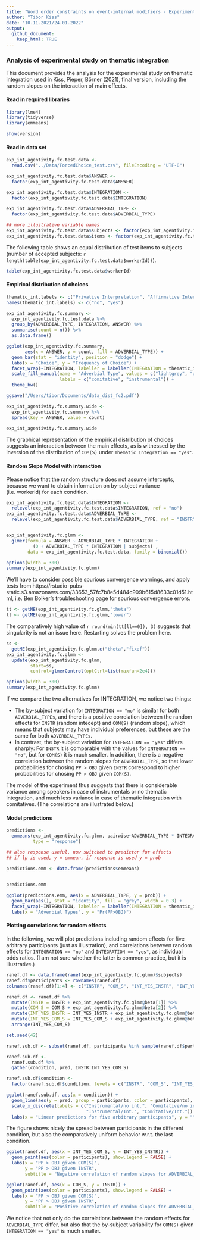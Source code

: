 ```yaml
---
title: "Word order constraints on event-internal modifiers - Experiment 2: Forced Choice study on Thematic Integration"
author: "Tibor Kiss"
date: "10.11.2021/24.01.2022"
output:
  github_document:
    keep_html: TRUE
---
```


### Analysis of experimental study on thematic integration

This document provides the analysis for the experimental study on thematic integration used in Kiss, Pieper, Börner (2021), final version, including the random slopes on the interaction of main effects.

#### Read in required libraries

```r
library(lme4)
library(tidyverse)
library(emmeans)

show(version)
```

#### Read in data set


```r
exp_int_agentivity.fc.test.data <- 
  read.csv("../Data/ForcedChoice_test.csv", fileEncoding = "UTF-8")

exp_int_agentivity.fc.test.data$ANSWER <- 
  factor(exp_int_agentivity.fc.test.data$ANSWER)

exp_int_agentivity.fc.test.data$INTEGRATION <- 
  factor(exp_int_agentivity.fc.test.data$INTEGRATION)

exp_int_agentivity.fc.test.data$ADVERBIAL_TYPE <- 
  factor(exp_int_agentivity.fc.test.data$ADVERBIAL_TYPE)

## more illustrative variable names
exp_int_agentivity.fc.test.data$subjects <- factor(exp_int_agentivity.fc.test.data$workerId)
exp_int_agentivity.fc.test.data$items <- factor(exp_int_agentivity.fc.test.data$ENCODING)

```

The following table shows an equal distribution of test items to subjects (number of accepted subjects: `r length(table(exp_int_agentivity.fc.test.data$workerId))`).

```r
table(exp_int_agentivity.fc.test.data$workerId)
```

#### Empirical distribution of choices


```r

thematic_int.labels <- c("Privative Interpretation", "Affirmative Interpretation")
names(thematic_int.labels) <- c("no", "yes")

exp_int_agentivity.fc.summary <- 
  exp_int_agentivity.fc.test.data %>%
  group_by(ADVERBIAL_TYPE, INTEGRATION, ANSWER) %>%
  summarise(count = n()) %>%
  as.data.frame()

ggplot(exp_int_agentivity.fc.summary,
       aes(x = ANSWER, y = count, fill = ADVERBIAL_TYPE)) +
  geom_bar(stat = "identity", position = "dodge") +
  labs(x = "Choice", y = "Frequency of Choice") + 
  facet_wrap(~INTEGRATION, labeller = labeller(INTEGRATION = thematic_int.labels)) +
  scale_fill_manual(name = "Adverbial Type", values = c("lightgrey", "darkgrey"),
                    labels = c("comitative", "instrumental")) +
  theme_bw()

ggsave("/Users/tibor/Documents/data_dist_fc2.pdf")

exp_int_agentivity.fc.summary.wide <-
  exp_int_agentivity.fc.summary %>%
  spread(key = ANSWER, value = count)

exp_int_agentivity.fc.summary.wide
```


The graphical representation of the empirical distribution of choices suggests an interaction between the main effects, as is witnessed by the inversion of the distribution of `COM(S)` under `Thematic Integration == "yes"`. 

#### Random Slope Model with interaction

Please notice that the random structure does not assume intercepts, because we want to obtain information on by-subject variance (i.e. workerId) for each condition.

```r

exp_int_agentivity.fc.test.data$INTEGRATION <-
  relevel(exp_int_agentivity.fc.test.data$INTEGRATION, ref = "no")
exp_int_agentivity.fc.test.data$ADVERBIAL_TYPE <-
  relevel(exp_int_agentivity.fc.test.data$ADVERBIAL_TYPE, ref = "INSTR")


exp_int_agentivity.fc.glmm <- 
  glmer(formula = ANSWER ~ ADVERBIAL_TYPE * INTEGRATION + 
          (0 + ADVERBIAL_TYPE * INTEGRATION | subjects) , 
        data = exp_int_agentivity.fc.test.data, family = binomial())

options(width = 300)
summary(exp_int_agentivity.fc.glmm)
```

We'll have to consider possible spurious convergence warnings, and apply tests from https://rstudio-pubs-static.s3.amazonaws.com/33653_57fc7b8e5d484c909b615d8633c01d51.html, i.e. Ben Bolker's troubleshooting page for spurious convergence errors.

```r

tt <- getME(exp_int_agentivity.fc.glmm,"theta")
ll <- getME(exp_int_agentivity.fc.glmm,"lower")
```

The comparatively high value of `r round(min(tt[ll==0]), 3)` suggests that singularity is not an issue here. Restarting solves the problem here. 

```r
ss <- 
  getME(exp_int_agentivity.fc.glmm,c("theta","fixef"))
exp_int_agentivity.fc.glmm <- 
  update(exp_int_agentivity.fc.glmm,
         start=ss,
         control=glmerControl(optCtrl=list(maxfun=2e4)))

options(width = 300)
summary(exp_int_agentivity.fc.glmm)

```

If we compare the two alternatives for INTEGRATION, we notice two things:

* The by-subject variation for `INTEGRATION == "no"` is similar for both `ADVERBIAL_TYPEs`, and there is a positive correlation between the random effects for `INSTR` (random intecept) and `COM(S)` (random slope), which means that subjects may have individual preferences, but these are the same for both `ADVERBIAL_TYPEs`. 
* In contrast, the by-subject variation for `INTEGRATION == "yes"` differs sharply: For `INSTR` it is comparable with the values for `INTEGRATION == "no"`, but for `COM(S)` it is much smaller. In addition, there is a negative correlation between the random slopes for  `ADVERBIAL_TYPE`, so that lower probabilities for chosing `PP > OBJ` given `INSTR` correspond to higher probabilities for chosing `PP > OBJ` given `COM(S)`.

The model of the experiment thus suggests that there is considerable variance among speakers in case of instrumentals or no thematic integration, and much less variance in case of thematic integration with comitatives. (The correlations are illustrated below.)

#### Model predictions


```r


predictions <- 
  emmeans(exp_int_agentivity.fc.glmm, pairwise~ADVERBIAL_TYPE * INTEGRATION, 
          type = "response") 

## also response useful, now switched to predictor for effects
## if lp is used, y = emmean, if response is used y = prob

predictions.emm <- data.frame(predictions$emmeans)
 

predictions.emm

ggplot(predictions.emm, aes(x = ADVERBIAL_TYPE, y = prob)) + 
  geom_bar(aes(), stat = "identity", fill = "grey", width = 0.3) +
  facet_wrap(~INTEGRATION, labeller = labeller(INTEGRATION = thematic_int.labels)) +
  labs(x = "Adverbial Types", y = "Pr(PP>OBJ)")
```


#### Plotting correlations for random effects

In the following, we will plot predictions including random effects for five arbitrary participants (just as illustration), and correlations between random effects for `INTEGRATION == "no"` and `INTEGRATION == "yes"`, as individual odds ratios. (I am not sure whether the latter is common practice, but it is illustrative.)

```r

ranef.df <- data.frame(ranef(exp_int_agentivity.fc.glmm)$subjects)
ranef.df$participants <- rownames(ranef.df)
colnames(ranef.df)[1:4] <- c("INSTR", "COM_S", "INT_YES_INSTR", "INT_YES_COM_S")

ranef.df <- ranef.df %>%
  mutate(INSTR = INSTR + exp_int_agentivity.fc.glmm@beta[1]) %>%
  mutate(COM_S = COM_S + exp_int_agentivity.fc.glmm@beta[2]) %>%
  mutate(INT_YES_INSTR = INT_YES_INSTR + exp_int_agentivity.fc.glmm@beta[3]) %>%
  mutate(INT_YES_COM_S = INT_YES_COM_S + exp_int_agentivity.fc.glmm@beta[4]) %>%
  arrange(INT_YES_COM_S)

set.seed(42)

ranef.sub.df <- subset(ranef.df, participants %in% sample(ranef.df$participants, 5))

ranef.sub.df <- 
  ranef.sub.df %>% 
  gather(condition, pred, INSTR:INT_YES_COM_S)

ranef.sub.df$condition <- 
  factor(ranef.sub.df$condition, levels = c("INSTR", "COM_S", "INT_YES_INSTR", "INT_YES_COM_S"))

ggplot(ranef.sub.df, aes(x = condition)) + 
  geom_line(aes(y = pred, group = participants, color = participants), show.legend = FALSE) +
  scale_x_discrete(labels = c("Instrumental/no int.", "Comitative/no int.", 
                              "Instrumental/Int.", "Comitative/Int.")) +
  labs(x = "Linear predictions for five arbitrary participants", y = "")

```

The figure shows nicely the spread between participants in the different condition, but also the comparatively uniform behavior w.r.t. the last condition. 

```r


ggplot(ranef.df, aes(x = INT_YES_COM_S, y = INT_YES_INSTR)) +
  geom_point(aes(color = participants), show.legend = FALSE) +
  labs(x = "PP > OBJ given COM(S)", 
       y = "PP > OBJ given INSTR", 
       subtitle = "Negative correlation of random slopes for ADVERBIAL_TYPE given INTEGRATION == yes")

ggplot(ranef.df, aes(x = COM_S, y = INSTR)) +
  geom_point(aes(color = participants), show.legend = FALSE) +
  labs(x = "PP > OBJ given COM(S)", 
       y = "PP > OBJ given INSTR", 
       subtitle = "Positive correlation of random slopes for ADVERBIAL_TYPE given INTEGRATION == no")

```

We notice that not only do the correlations between the random effects for `ADVERBIAL_TYPE` differ, but also that the by-subject variability for `COM(S)` given `INTEGRATION == "yes"` is much smaller. 


